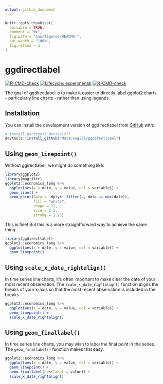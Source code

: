 ```yaml
---
output: github_document
---
```


<!-- README.md is generated from README.Rmd. Please edit that file -->

```r
knitr::opts_chunk$set(
  collapse = TRUE,
  comment = "#>",
  fig.path = "man/figures/README-",
  out.width = "100%",
  fig.retina = 2
)
```

# ggdirectlabel

<!-- badges: start -->
[![R-CMD-check](https://github.com/MattCowgill/ggdirectlabel/workflows/R-CMD-check/badge.svg)](https://github.com/MattCowgill/ggdirectlabel/actions)
[![Lifecycle: experimental](https://img.shields.io/badge/lifecycle-experimental-orange.svg)](https://lifecycle.r-lib.org/articles/stages.html#experimental)
[![R-CMD-check](https://github.com/MattCowgill/ggdirectlabel/actions/workflows/R-CMD-check.yaml/badge.svg)](https://github.com/MattCowgill/ggdirectlabel/actions/workflows/R-CMD-check.yaml)
<!-- badges: end -->

The goal of ggdirectlabel is to make it easier to directly label ggplot2 charts - particularly line charts - rather than using legends.

## Installation

You can install the development version of ggdirectlabel from [GitHub](https://github.com/) with:

``` r
# install.packages("devtools")
devtools::install_github("MattCowgill/ggdirectlabel")
```

## Using `geom_linepoint()`

Without ggirectlabel, we might do something like:

```r
library(ggplot2)
library(magrittr)
ggplot2::economics_long %>%
  ggplot(aes(x = date, y = value, col = variable)) +
  geom_line() +
  geom_point(data = ~dplyr::filter(., date == max(date)),
             fill = "white",
             shape = 21,
             size = 2.5,
             stroke = 1.25)
```

This is fine! But this is a more straightforward way to achieve the same thing:

```r
library(ggdirectlabel)
ggplot2::economics_long %>%
  ggplot(aes(x = date, y = value, col = variable)) +
  geom_linepoint()
```

## Using `scale_x_date_rightalign()`

In time series line charts, it's often important to make clear the date of 
your most recent observation. The `scale_x_date_rightalign()` function aligns
the breaks of your x-axis so that the most recent observation is included in 
the breaks.

```r
ggplot2::economics_long %>%
  ggplot(aes(x = date, y = value, col = variable)) +
  geom_linepoint() +
  scale_x_date_rightalign()
```

## Using `geom_finallabel()`

In time series line charts, you may wish to label the final point in the series. The `geom_finallabel()` function makes that easy. 

```r
ggplot2::economics_long %>%
  ggplot(aes(x = date, y = value, col = variable)) +
  geom_linepoint() +
  geom_finallabel(aes(label = value)) +
  scale_x_date_rightalign()
```

